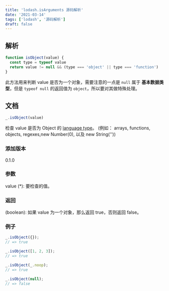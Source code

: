 ```yaml
---
title: 'lodash.isArguments 源码解析'
date: '2021-03-14'
tags: ['lodash', '源码解析']
draft: false
---
```


## 解析

```js
function isObject(value) {
  const type = typeof value
  return value != null && (type === 'object' || type === 'function')
}
```

此方法用来判断 value 是否为一个对象，需要注意的一点是 `null` 属于 **基本数据类型**，但是 `typeof null` 的返回值为 `object`，所以要对其做特殊处理。

## 文档

```js
_.isObject(value)
```

检查 value 是否为 Object 的 [language type](https://262.ecma-international.org/6.0/#sec-ecmascript-language-types)。 (例如： arrays, functions, objects, regexes,new Number(0), 以及 new String(''))

### 添加版本

0.1.0

### 参数

value (*): 要检查的值。

### 返回

(boolean): 如果 value 为一个对象，那么返回 true，否则返回 false。

### 例子

```js
_.isObject({});
// => true

_.isObject([1, 2, 3]);
// => true

_.isObject(_.noop);
// => true

_.isObject(null);
// => false
```
